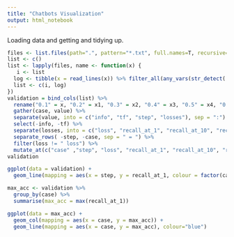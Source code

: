 ```yaml
---
title: "Chatbots Visualization"
output: html_notebook
---
```


Loading data and getting and tidying up.

```r
files <- list.files(path=".", pattern="*.txt", full.names=T, recursive=FALSE)
list <- c()
list <- lapply(files, name <- function(x) {
   i <- list
  log <- tibble(x = read_lines(x)) %>% filter_all(any_vars(str_detect(., "INFO:tensorflow:Saving evaluation summary")))
  list <- c(i, log)
})
validation = bind_cols(list) %>%
  rename("0.1" = x, "0.2" = x1, "0.3" = x2, "0.4" = x3, "0.5" = x4, "0.6" = x5, "0.7" = x6, "0.8" = x7, "0.9" = x8, "1" = x9, "0.0" = x10) %>%
  gather(case, value) %>%
  separate(value, into = c("info", "tf", "step", "losses"), sep = ":") %>%
  select(-info, -tf) %>%
  separate(losses, into = c("loss", "recall_at_1", "recall_at_10", "recall_at_2", "recall_at_5"), sep = ",") %>%
  separate_rows( -step, -case, sep = " = ") %>%
  filter(loss != " loss") %>%
  mutate_at(c("case" ,"step", "loss", "recall_at_1", "recall_at_10", "recall_at_2", "recall_at_5"),parse_number)
validation
```

```r
ggplot(data = validation) + 
  geom_line(mapping = aes(x = step, y = recall_at_1, colour = factor(case)))
```



```r
max_acc <- validation %>%
  group_by(case) %>%
  summarise(max_acc = max(recall_at_1))

ggplot(data = max_acc) + 
  geom_col(mapping = aes(x = case, y = max_acc)) +
  geom_line(mapping = aes(x = case, y = max_acc), colour="blue")
  
```
